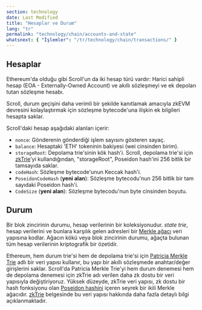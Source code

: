 ```yaml
---
section: technology
date: Last Modified
title: "Hesaplar ve Durum"
lang: "tr"
permalink: "technology/chain/accounts-and-state"
whatsnext: { "İşlemler": "/tr/technology/chain/transactions/" }
---
```


## Hesaplar

Ethereum'da olduğu gibi Scroll'un da iki hesap türü vardır: Harici sahipli hesap (EOA - Externally-Owned Account) ve akıllı sözleşmeyi ve ek depoları tutan sözleşme hesabı.

Scroll, durum geçişini daha verimli bir şekilde kanıtlamak amacıyla zkEVM devresini kolaylaştırmak için sözleşme bytecode'una ilişkin ek bilgileri hesapta saklar.

Scroll'daki hesap aşağıdaki alanları içerir:

- `nonce`: Gönderenin gönderdiği işlem sayısını gösteren sayaç.
- `balance`: Hesaptaki 'ETH' tokeninin bakiyesi (wei cinsinden birim).
- `storageRoot`: Depolama trie'sinin kök hash'i. Scroll, depolama trie'si için [zkTrie](/tr/techology/sequencer/zktrie)'yi kullandığından, "storageRoot", Poseidon hash'ini 256 bitlik bir tamsayıda saklar.
- `codeHash`: Sözleşme bytecode'unun Keccak hash'i.
- `PoseidonCodeHash` (**yeni alan**): Sözleşme bytecodu'nun 256 bitlik bir tam sayıdaki Poseidon hash'i.
- `CodeSize` (**yeni alan**): Sözleşme bytecodu'nun byte cinsinden boyutu.

## Durum

Bir blok zincirinin durumu, hesap verilerinin bir koleksiyonudur. _state trie_, hesap verilerini ve bunlara karşılık gelen adresleri bir [Merkle ağacı](https://en.wikipedia.org/wiki/Merkle_tree) veri yapısına kodlar. Ağacın kökü veya blok zincirinin durumu, ağaçta bulunan tüm hesap verilerinin kriptografik bir özetidir.

Ethereum, hem durum trie'si hem de depolama trie'si için [Patricia Merkle Trie](https://ethereum.org/en/developers/docs/data-structures-and-encoding/patricia-merkle-trie/) adlı bir veri yapısı kullanır, bu yapı bir akıllı sözleşmede anahtar/değer girişlerini saklar. Scroll'da Patricia Merkle Trie'yi hem durum denemesi hem de depolama denemesi için zkTrie adı verilen daha zk dostu bir veri yapısıyla değiştiriyoruz. Yüksek düzeyde, zkTrie veri yapısı, zk dostu bir hash fonksiyonu olan [Poseidon hashini](https://eprint.iacr.org/2019/458.pdf) içeren seyrek bir ikili Merkle ağacıdır. [zkTrie](/teknoloji/sequencer/zktrie) belgesinde bu veri yapısı hakkında daha fazla detaylı bilgi açıklanmaktadır.

